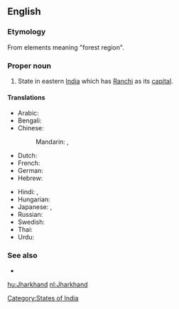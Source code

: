 ==English==
{{wikipedia}}

===Etymology===
From elements meaning "forest region".

===Proper noun===
{{en-proper noun}}

# State in eastern [[India]] which has [[Ranchi]] as its [[capital]].

====Translations====
{{trans-top|state in eastern India}}
* Arabic: {{t|ar|جهارخاند|m|tr=jarkhaand}}
* Bengali: {{t|bn|ঝাড়খণ্ড|sc=Beng}}
* Chinese:
*: Mandarin: {{t|cmn|恰爾康得邦|sc=Hani}},  {{t|cmn|恰尔康得邦|tr=Qià'ěrkāngde-bāng|sc=Hani}}
* Dutch: {{t+|nl|Jharkhand}}
* French: {{t-|fr|Jharkhand|m}}
* German: {{t-|de|Jharkhand|n}}
* Hebrew: {{t|he|ג'הרקאנד}}
{{trans-mid}}
* Hindi: {{t|hi|झारखंड|tr=jhārkhaṇḍ|xs=Hindi}},  {{t|hi|झारखण्ड|tr=jhārkhaṇḍ|xs=Hindi}}
* Hungarian: {{t+|hu|Dzshárkhand}}
* Japanese: {{t|ja|ジャールカンド州|tr=Jārukando-shū}},  {{t|ja|ジャールカンド|tr=Jārukando}}
* Russian: {{t|ru|Джаркханд|m|tr=Džarkxánd}}
* Swedish: {{t-|sv|Jharkhand}}
* Thai: {{t|th|รัฐฌาร์ขัณฑ์|tr=rát chaa-kăn}}
* Urdu: {{t|ur|جھارکھنڈ|xs=Urdu}}
{{trans-bottom}}

===See also===
* {{list|en|states of India}}

[[Category:States of India]]

[[hu:Jharkhand]]
[[nl:Jharkhand]]